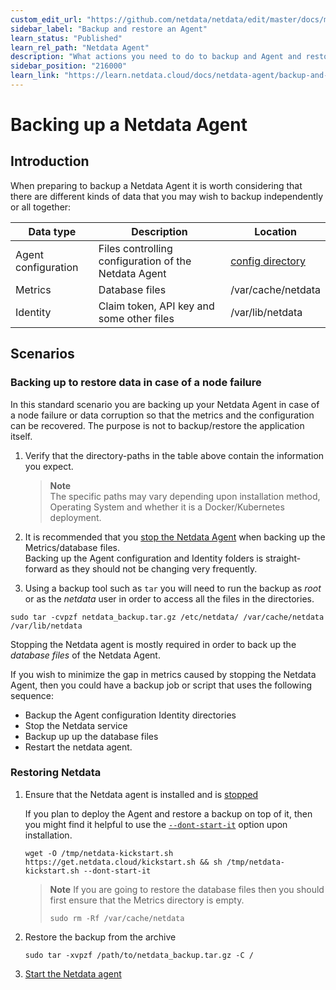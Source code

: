 ```yaml
---
custom_edit_url: "https://github.com/netdata/netdata/edit/master/docs/maintenance/backup-restore.md"
sidebar_label: "Backup and restore an Agent"
learn_status: "Published"
learn_rel_path: "Netdata Agent"
description: "What actions you need to do to backup and Agent and restore it."
sidebar_position: "216000"
learn_link: "https://learn.netdata.cloud/docs/netdata-agent/backup-and-restore-an-agent"
---
```


# Backing up a Netdata Agent

## Introduction

When preparing to backup a Netdata Agent it is worth considering that there are different kinds of data that you may wish to backup independently or all together:

| Data type           | Description                                          | Location                                                                                                                |
|---------------------|------------------------------------------------------|-------------------------------------------------------------------------------------------------------------------------|
| Agent configuration | Files controlling configuration of the Netdata Agent | [config directory](/docs/netdata-agent/configuration) |
| Metrics             | Database files                                       | /var/cache/netdata                                                                                                      |
| Identity            | Claim token, API key and some other files            | /var/lib/netdata                                                                                                        |


## Scenarios

### Backing up to restore data in case of a node failure

In this standard scenario you are backing up your Netdata Agent in case of a node failure or data corruption so that the metrics and the configuration can be recovered. The purpose is not to backup/restore the application itself.

1. Verify that the directory-paths in the table above contain the information you expect.  

   > **Note**  
   > The specific paths may vary depending upon installation method, Operating System and whether it is a Docker/Kubernetes deployment.

2. It is recommended that you [stop the Netdata Agent](https://github.com/netdata/netdata/blob/master/docs/configure/start-stop-restart.md) when backing up the Metrics/database files.  
   Backing up the Agent configuration and Identity folders is straight-forward as they should not be changing very frequently.

3. Using a backup tool such as `tar` you will need to run the backup as _root_ or as the _netdata_ user in order to access all the files in the directories.

  ```
  sudo tar -cvpzf netdata_backup.tar.gz /etc/netdata/ /var/cache/netdata /var/lib/netdata
  ```
  
  Stopping the Netdata agent is mostly required in order to back up the _database files_ of the Netdata Agent.
  
  If you wish to minimize the gap in metrics caused by stopping the Netdata Agent, then you could have a backup job or script that uses the following sequence:
  
- Backup the Agent configuration Identity directories
- Stop the Netdata service
- Backup up up the database files
- Restart the netdata agent.

### Restoring Netdata

1. Ensure that the Netdata agent is installed and is [stopped](/docs/netdata-agent/installation#maintaining-a-netdata-agent-installation)

   If you plan to deploy the Agent and restore a backup on top of it, then you might find it helpful to use the [`--dont-start-it`](/docs/netdata-agent/installation/linux#other-options) option upon installation.

   ```
   wget -O /tmp/netdata-kickstart.sh https://get.netdata.cloud/kickstart.sh && sh /tmp/netdata-kickstart.sh --dont-start-it
   ```
  
    > **Note**
    > If you are going to restore the database files then you should first ensure that the Metrics directory is empty.
    > 
    > ```
    > sudo rm -Rf /var/cache/netdata
    > ```

2. Restore the backup from the archive

    ```
    sudo tar -xvpzf /path/to/netdata_backup.tar.gz -C /
    ```

3. [Start the Netdata agent](/docs/netdata-agent/installation#maintaining-a-netdata-agent-installation)

